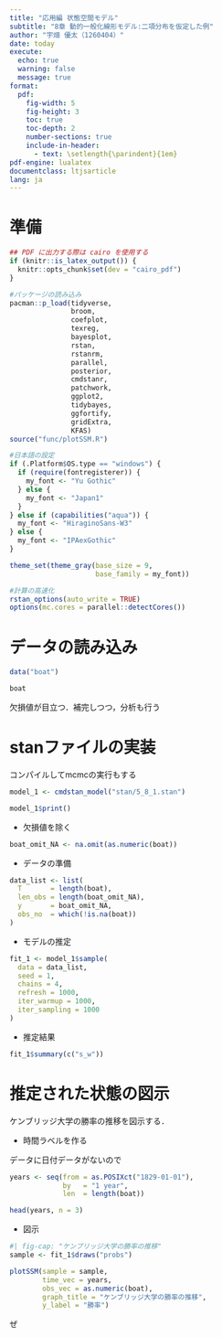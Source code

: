 ```yaml
---
title: "応用編 状態空間モデル"
subtitle: "8章 動的一般化線形モデル:二項分布を仮定した例"
author: "宇畑 優太（1260404）"
date: today
execute: 
  echo: true
  warning: false
  message: true
format: 
  pdf:
    fig-width: 5
    fig-height: 3
    toc: true
    toc-depth: 2
    number-sections: true
    include-in-header:
      - text: \setlength{\parindent}{1em}
pdf-engine: lualatex
documentclass: ltjsarticle 
lang: ja
---
```


# 準備 {-}
```r
## PDF に出力する際は cairo を使用する
if (knitr::is_latex_output()) {
  knitr::opts_chunk$set(dev = "cairo_pdf")
}

#パッケージの読み込み
pacman::p_load(tidyverse, 
               broom, 
               coefplot, 
               texreg,
               bayesplot,
               rstan,
               rstanrm,
               parallel,
               posterior,
               cmdstanr,
               patchwork,
               ggplot2,
               tidybayes,
               ggfortify,
               gridExtra,
               KFAS)
source("func/plotSSM.R")

#日本語の設定
if (.Platform$OS.type == "windows") { 
  if (require(fontregisterer)) {
    my_font <- "Yu Gothic"
  } else {
    my_font <- "Japan1"
  }
} else if (capabilities("aqua")) {
  my_font <- "HiraginoSans-W3"
} else {
  my_font <- "IPAexGothic"
}

theme_set(theme_gray(base_size = 9,
                     base_family = my_font))
```


```r
#計算の高速化
rstan_options(auto_write = TRUE) 
options(mc.cores = parallel::detectCores())
```









# データの読み込み

```r
data("boat")

boat
```
欠損値が目立つ．補完しつつ，分析も行う

# stanファイルの実装

コンパイルしてmcmcの実行もする

```r
model_1 <- cmdstan_model("stan/5_8_1.stan")

model_1$print()
```

- 欠損値を除く
```r
boat_omit_NA <- na.omit(as.numeric(boat))
```


- データの準備
```r
data_list <- list(
  T       = length(boat),
  len_obs = length(boat_omit_NA),
  y       = boat_omit_NA,
  obs_no  = which(!is.na(boat))
)
```

- モデルの推定
```r
fit_1 <- model_1$sample(
  data = data_list,
  seed = 1,
  chains = 4,
  refresh = 1000,
  iter_warmup = 1000,
  iter_sampling = 1000
)
```
- 推定結果
```r
fit_1$summary(c("s_w"))
```

# 推定された状態の図示

ケンブリッジ大学の勝率の推移を図示する．

- 時間ラベルを作る

データに日付データがないので
```r
years <- seq(from = as.POSIXct("1829-01-01"),
             by   = "1 year",
             len  = length(boat))

head(years, n = 3)
```


- 図示

```r
#| fig-cap: "ケンブリッジ大学の勝率の推移"
sample <- fit_1$draws("probs")

plotSSM(sample = sample,
        time_vec = years,
        obs_vec = as.numeric(boat),
        graph_title = "ケンブリッジ大学の勝率の推移",
        y_label = "勝率")
```
ぜ





















